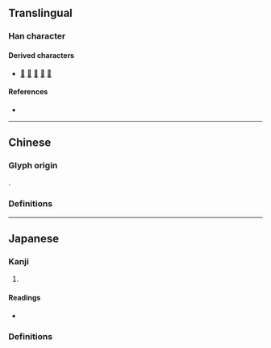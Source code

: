 {{also|屢}}
{{character info}}
==Translingual==

===Han character===
{{Han char|rn=44|rad=尸|as=09|sn=12|four=77244|canj=SFDV|ids=⿸尸娄}}

====Derived characters====
* [[𠎪]] [[𤮒]] [[𡳶]] [[𡳵]] [[𦧃]]

====References====
* {{Han ref|kx=0303.181|dkj=07770|dj=0601.080|hdz=20978.190|uh=5C61|ud=23649}}

----

==Chinese==

===Glyph origin===
{{Han simp|屢|f=婁|t=娄}}.

===Definitions===
{{zh-see|屢}}

----

==Japanese==

===Kanji===
{{ja-kanji|grade=|rs=尸09|kyu=屢}}

# {{rfdef|ja|sort=尸09}}

====Readings====
* {{ja-readings|goon=る|kanon=る|kun=しばしば-}}

===Definitions===
{{ja-kanjitab|しばしば|yomi=k}}
{{ja-see|しばしば}}